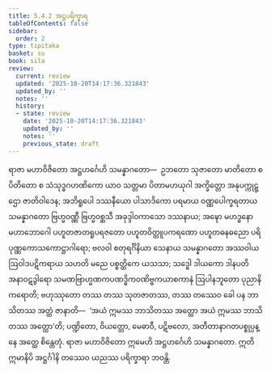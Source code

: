 ```yaml
---
title: 5.4.2 အဋ္ဌပရိက္ခာရ
tableOfContents: false
sidebar:
  order: 2
type: tipitaka
basket: su
book: sila
review:
  current: review
  updated: '2025-10-20T14:17:36.321843'
  updated_by: ''
  notes: ''
  history:
  - state: review
    date: '2025-10-20T14:17:36.321843'
    updated_by: ''
    notes: ''
    previous_state: draft
---
```



<DynamicBreadcrumb />


<ReviewStatus review={frontmatter.review} showDetails={true} />

<HypothesisAnnotation frontmatter={frontmatter} />

<Division number="340" book="sila" e="ch" v="6" p="130">

<Paragraph number="551" book="sila">
ရာဇာ မဟာဝိဇိတော အဋ္ဌဟင်္ဂေဟိ သမန္နာဂတော—  ဥဘတော သုဇာတော မာတိတော စ ပိတိတော စ သံသုဒ္ဓဂဟဏိကော ယာဝ သတ္တမာ ပိတာမဟယုဂါ အက္ခိတ္တော အနုပက္ကုဋ္ဌော ဇာတိဝါဒေန; အဘိရူပေါ ဒဿနီယော ပါသာဒိကော ပရမာယ ဝဏ္ဏပေါက္ခရတာယ သမန္နာဂတော ဗြဟ္မဝဏ္ဏီ ဗြဟ္မဝစ္ဆသီ အခုဒ္ဒါဝကာသော ဒဿနာယ; အဍ္ဎော မဟဒ္ဓနော မဟာဘောဂေါ ပဟူတဇာတရူပရဇတော ပဟူတဝိတ္တူပကရဏော ပဟူတဓနဓညော ပရိပုဏ္ဏကောသကောဋ္ဌာဂါရော; ဗလဝါ စတုရင်္ဂိနိယာ သေနာယ သမန္နာဂတော အဿဝါယ ဩဝါဒပဋိကရာယ သဟတိ မညေ ပစ္စတ္ထိကေ ယသသာ; သဒ္ဓေါ ဒါယကော ဒါနပတိ အနာဝဋဒွါရော သမဏဗြာဟ္မဏကပဏဒ္ဓိကဝဏိဗ္ဗကယာစကာနံ ဩပါနဘူတော ပုညာနိ ကရောတိ; ဗဟုဿုတော တဿ တဿ သုတဇာတဿ, တဿ တဿေဝ ခေါ ပန ဘာသိတဿ အတ္ထံ ဇာနာတိ—  ‘အယံ ဣမဿ ဘာသိတဿ အတ္ထော အယံ ဣမဿ ဘာသိတဿ အတ္ထော’တိ; ပဏ္ဍိတော, ဝိယတ္တော, မေဓာဝီ, ပဋိဗလော, အတီတာနာဂတပစ္စုပ္ပန္နေ အတ္ထေ စိန္တေတုံ. ရာဇာ မဟာဝိဇိတော ဣမေဟိ အဋ္ဌဟင်္ဂေဟိ သမန္နာဂတော. ဣတိ ဣမာနိပိ အဋ္ဌင်္ဂါနိ တဿေဝ ယညဿ ပရိက္ခာရာ ဘဝန္တိ.
</Paragraph>
</Division>